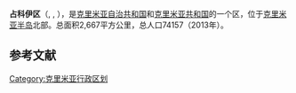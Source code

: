 {{Infobox settlement
|official_name          = 占科伊区
|native_name            = {{Lang|uk|Джанкойський район}} 
|nickname               = 
|settlement_type        = 区
|motto                  =
|image_skyline          = 
|image_caption          = 
|image_flag             =Flag_of_Dzhankoy_Raion.png
|flag_size              =
|image_seal             =COA Dzhankoiskyi Raion.svg
|seal_size              =
|image_map              = Карта-схема Крыма Джанкойский район.png
|mapsize                = 300px
|map_caption            = 所在位置
|pushpin_map            =  
|pushpin_label_position = 
|pushpin_map_caption    = 所在位置
|coordinates_region     = UA
| subdivision_type = 国家
| subdivision_name       = {{UKR}}或{{RUS}}
| subdivision_type1 =自治共和国
| subdivision_name1 ={{flag|Crimea}}<br>或{{flag|Republic of  Crimea}}
|parts_type             = 辖区
|parts_style            = 列表
|p1                     = 0 市
|p2                     = 2 镇
|p3                     = 111 村
|seat_type              = 行政中心
|seat                   = 占科伊
|leader_title           =
|leader_name            = 
|established_title      = <!-- Established --> 
|established_date       = 
|area_footnotes         =
|area_total_km2         = 2667
|area_rank              = 
|population_as_of       = 2013年
|population_footnotes   =
|population_note        =
|population_total       = 74157
|population_density_km2 = auto
|timezone               = [[欧洲东部时间|EET]]
|utc_offset             = +2
|timezone_DST           = [[欧洲东部夏令时间|EEST]]
|utc_offset_DST         = +3
|latd= |latm= |lats= |latNS=N
|longd= |longm= |longs= |longEW=E
|coordinates_type       = region:UA_type:adm3rd
|coordinates_display    = inline,title
|elevation_footnotes    = 
|elevation_m            = 
|postal_code_type       = <!-- Postal code -->
|postal_code            =
|area_code_type         = 电话区号
|area_code              = +380-6564
|website                = 
|footnotes              = 
}}'''占科伊区'''（{{Lang-uk|Джанкойський район}}, {{Lang-ru|Джанкойский район}}, {{Lang-crh|Canköy rayonı}}），是[[克里米亚自治共和国|克里米亚自治共和国]]和[[克里米亚共和国|克里米亚共和国]]的一个区，位于[[克里米亚半岛|克里米亚半岛]]北部。总面积2,667平方公里，总人口74157（2013年）。

==参考文献==
{{reflist}}

{{Crimea topics}}
[[Category:克里米亚行政区划|Category:克里米亚行政区划]]
